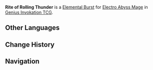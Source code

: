 {{Genius Invokation TCG Skill Infobox
|image      = Rite of Rolling Thunder Character Card Skill.png
|type       = Elemental Burst
|character  = Electro Abyss Mage
|element    = Electro
|matching   = 3
|energy     = 3
|effect     = Deals 4 {{Color|Electro DMG}}, summons 1 '''[[Tanglebolt Ring]]'''.<br><br>{{TCG Summon|Tanglebolt Ring}}
|order      = 3
}}
'''Rite of Rolling Thunder''' is a [[Character Card Elemental Burst|Elemental Burst]] for [[Electro Abyss Mage (Character Card)|Electro Abyss Mage]] in [[Genius Invokation TCG]].

==Other Languages==
{{Other Languages
|en      = Rite of Rolling Thunder
|zhs     = 滚雷驰骤之仪
|zhs_rm  = Gǔnléi Chízhòu zhī Yí
|zht     = 滾雷馳驟之儀
|zht_rm  = Gǔnléi Chízòu zhī Yí
|zh_tl   = Rite of Rolling Thunder and Sudden Speed
|ja      = 転雷疾駆の儀
|ja_rm   = Tenrai Shikku no Gi
|ja_tl   = 
|ko      = 군뢰 질주의 의식
|ko_rm   = 
|ko_tl   = 
|es      = Rito del relámpago
|es_tl   = Rite of Lightning
|fr      = Rite du tonnerre hurlant
|fr_tl   = Rite of the Howling Thunder
|ru      = Ритуал раскатов грома
|ru_tl   = Rite of Thunder Roars
|th      = Rite of Rolling Thunder
|vi      = Nghi Thức Sấm Rền
|vi_tl   = 
|de      = Ritus der Blitzwut
|de_tl   = Rite of Lightning Fury
|id      = Rite of Rolling Thunder
|pt      = Rito do Trovão Retumbante
|pt_tl   = 
|tr      = Gökleri Yaran Yıldırım Ayini
|tr_tl   = 
|it      = Rito del Tuono ondulatorio
|it_tl   = 
}}

==Change History==
{{Change History|3.7}}

==Navigation==
{{Genius Invokation TCG Skill Navbox|Electro Abyss Mage}}